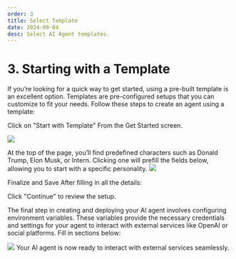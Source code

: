 ```yaml
---
order: 3
title: Select Template
date: 2024-09-04
desc: Select AI Agent templates.
---
```


# 3. Starting with a Template

If you’re looking for a quick way to get started, using a pre-built template is an excellent option.
Templates are pre-configured setups that you can customize to fit your needs.
Follow these steps to create an agent using a template:

Click on "Start with Template"
From the Get Started screen.

![](../b-future-flow-6.png)

At the top of the page, you’ll find predefined characters such as Donald Trump, Elon Musk, or Intern.
Clicking one will prefill the fields below, allowing you to start with a specific personality.
![](../b-future-flow-7.png)

Finalize and Save
After filling in all the details:

Click "Continue" to review the setup.

The final step in creating and deploying your AI agent involves configuring environment variables.
These variables provide the necessary credentials and settings for your agent to interact with external services like OpenAI or social platforms.
Fill in sections below:

![](../b-future-flow-8.png)
Your AI agent is now ready to interact with external services seamlessly.
